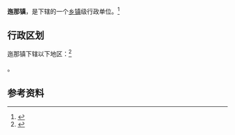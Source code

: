 {{中国乡级行政区|52/05/26/109/000}}

'''迤那镇'''，是{{PRC admin/fullname|52/05/26/109/000|3}}下辖的一个[[乡镇|乡镇]]级行政单位。<ref>{{PRC admin/ref sgc|{{PRC admin/parent|52/05/26/109/000}}}}</ref>

== 行政区划 ==

迤那镇下辖以下地区：<ref>{{PRC admin/ref sgc|52/05/26/109/000}}</ref>

{{PRC admin/children|52/05/26/109/000}}。

== 参考资料 ==

{{reflist}}

{{行政区划小作品}}
{{PRC admin/navcat|52/05/26/109/000}}